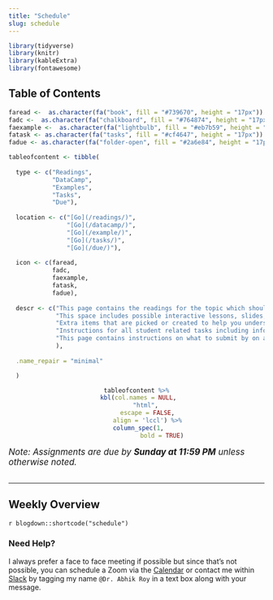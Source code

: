 ```yaml
---
title: "Schedule"
slug: schedule
---
```


```r
library(tidyverse)
library(knitr)
library(kableExtra)
library(fontawesome)
```

## Table of Contents

```r
faread <-  as.character(fa("book", fill = "#739670", height = "17px"))
fadc <-  as.character(fa("chalkboard", fill = "#764874", height = "17px"))
faexample <-  as.character(fa("lightbulb", fill = "#eb7b59", height = "17px"))
fatask <- as.character(fa("tasks", fill = "#cf4647", height = "17px"))
fadue <- as.character(fa("folder-open", fill = "#2a6e84", height = "17px"))

tableofcontent <- tibble(
  
  type <- c("Readings", 
            "DataCamp",
            "Examples",
            "Tasks",
            "Due"),
  
  location <- c("[Go](/readings/)",
                "[Go](/datacamp/)",
                "[Go](/example/)",
                "[Go](/tasks/)",
                "[Go](/due/)"),
  
  icon <- c(faread,
            fadc,
            faexample,
            fatask,
            fadue),
  
  descr <- c("This page contains the readings for the topic which should be the first place you go to.",
             "This space includes possible interactive lessons, slides, and/or walkthroughs that help with the content.",
             "Extra items that are picked or created to help you understand the current material exist here.",
             "Instructions for all student related tasks including information about the tasks and deliverables are provided in this location.",
             "This page contains instructions on what to submit by on a weekly basis."
             ),
  
  .name_repair = "minimal"

  ) 
```

<center>
```r
tableofcontent %>%
  kbl(col.names = NULL, 
      "html", 
      escape = FALSE,
      align = 'lccl') %>%
  column_spec(1, 
              bold = TRUE)
```
</center>

<span style="font-size:17px">*Note: Assignments are due by* ***Sunday at 11:59 PM*** *unless otherwise noted.*</span>
<br>
<br>

<hr style"width:50%; margin-left:25% !important; margin-right:25% !important;" />

## Weekly Overview 

`r blogdown::shortcode("schedule")`

### Need Help?
I always prefer a face to face meeting if possible but since that's not possible, you can schedule a Zoom via the [Calendar](https://calendly.com/nopiecharts/short30){target="_blank"} or contact me within [Slack](http:/2021edp611.slack.com){target="_blank"} by tagging my name `@Dr. Abhik Roy` in a text box along with your message.
